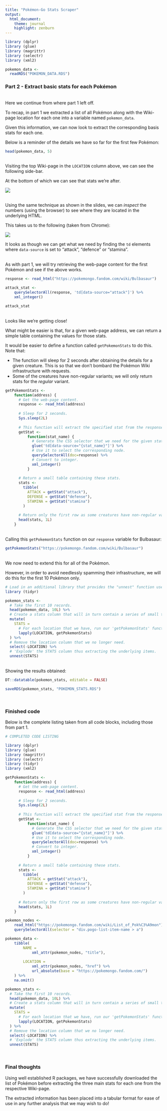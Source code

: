 ```yaml
---
title: "Pokémon-Go Stats Scraper"
output:
  html_document: 
    theme: journal
    highlight: zenburn
---
```


```r
library (dplyr)
library (glue)
library (magrittr)
library (selectr)
library (xml2)

pokemon_data <-
  readRDS("POKEMON_DATA.RDS")
```

### Part 2 - Extract basic stats for each Pokémon

<br/>Here we continue from where part 1 left off.

To recap, in part 1 we extracted a list of all Pokémon along with the Wiki-page location for each one into a variable named `pokemon_data`.

Given this information, we can now look to extract the corresponding basis stats for each one.

Below is a reminder of the details we have so far for the first few Pokémon:

```r
head(pokemon_data, 5)
```

<br/>Visiting the top Wiki-page in the `LOCATION` column above, we can see the following side-bar.

At the bottom of which we can see that stats we're after.

![](BulbasaurStats.JPG)

<br/>Using the same technique as shown in the slides, we can _inspect_ the numbers (using the browser) to see where they are located in the underlying HTML.

This takes us to the following (taken from Chrome):

![](StatsHTML.jpg)

It looks as though we can get what we need by finding the `td` elements where `data-source` is set to "attack", "defence" or "stamina".

<br/>As with part 1, we will try retrieving the web-page content for the first Pokémon and see if the above works.

```r
response <- read_html("https://pokemongo.fandom.com/wiki/Bulbasaur")

attack_stat <-
    querySelectorAll(response, 'td[data-source="attack"]') %>%
    xml_integer()

attack_stat
```

<br/>Looks like we're getting close!

What might be easier is that, for a given web-page address, we can return a simple table containing the values for those stats.

It would be easier to define a function called `getPokemonStats` to do this. Note that:

* The function will sleep for 2 seconds after obtaining the details for a given creature. This is so that we don't bombard the Pokémon Wiki infrastructure with requests.
* Some of the creatures have non-regular variants; we will only return stats for the _regular_ variant.

```r
getPokemonStats <-
    function(address) {
      # Get the web-page content.
      response <- read_html(address)
      
      # Sleep for 2 seconds.
      Sys.sleep(2L)
      
      # This function will extract the specified stat from the response above.
      getStat <-
          function(stat_name) {
            # Generate the CSS selector that we need for the given stat_name.
            glue('td[data-source="{stat_name}"]') %>%
            # Use it to select the corresponding node.
            querySelectorAll(doc=response) %>%
            # Convert to integer.
            xml_integer()
          }
      
      # Return a small table containing these stats.
      stats <-
        tibble(
          ATTACK = getStat("attack"),
          DEFENSE = getStat("defense"),
          STAMINA = getStat("stamina")
        )
      
      # Return only the first row as some creatures have non-regular variants.
      head(stats, 1L)
    }
```

<br/>Calling this `getPokemonStats` function on our `response` variable for Bulbasaur:

```r
getPokemonStats("https://pokemongo.fandom.com/wiki/Bulbasaur")
```

<br/>We now need to extend this for all of the Pokémon.

However, in order to avoid needlessly spamming their infrastructure, we will do this for the first 10 Pokémon only.

```r
# Load in an additional library that provides the "unnest" function used below.
library (tidyr)

pokemon_stats <-
  # Take the first 10 records.
  head(pokemon_data, 10L) %>%
  # Create a stats column that will in turn contain a series of small tables.
  mutate(
    STATS =
      # For each location that we have, run our 'getPokemonStats' function.
      lapply(LOCATION, getPokemonStats)
  ) %>%
  # Remove the location column that we no longer need.
  select(-LOCATION) %>%
  # 'Explode' the STATS column thus extracting the underlying items.
  unnest(STATS)
```

<br/>Showing the results obtained:

```r
DT::datatable(pokemon_stats, editable = FALSE)
```

```r
saveRDS(pokemon_stats, "POKEMON_STATS.RDS")
```

<br/>

### Finished code

Below is the complete listing taken from all code blocks, including those from part 1.

```r
# COMPLETED CODE LISTING

library (dplyr)
library (glue)
library (magrittr)
library (selectr)
library (tidyr)
library (xml2)

getPokemonStats <-
    function(address) {
      # Get the web-page content.
      response <- read_html(address)
      
      # Sleep for 2 seconds.
      Sys.sleep(2L)
      
      # This function will extract the specified stat from the response above.
      getStat <-
          function(stat_name) {
            # Generate the CSS selector that we need for the given stat_name.
            glue('td[data-source="{stat_name}"]') %>%
            # Use it to select the corresponding node.
            querySelectorAll(doc=response) %>%
            # Convert to integer.
            xml_integer()
          }
      
      # Return a small table containing these stats.
      stats <-
        tibble(
          ATTACK = getStat("attack"),
          DEFENSE = getStat("defense"),
          STAMINA = getStat("stamina")
        )
      
      # Return only the first row as some creatures have non-regular variants.
      head(stats, 1L)
    }

pokemon_nodes <-
    read_html("https://pokemongo.fandom.com/wiki/List_of_Pok%C3%A9mon") %>%
    querySelectorAll(selector = "div.pogo-list-item-name > a")

pokemon_data <-
    tibble(
        NAME =
            xml_attr(pokemon_nodes, "title"),
        
        LOCATION =
            xml_attr(pokemon_nodes, "href") %>%
            url_absolute(base = "https://pokemongo.fandom.com/")
    ) %>%
    na.omit()

pokemon_stats <-
  # Take the first 10 records.
  head(pokemon_data, 10L) %>%
  # Create a stats column that will in turn contain a series of small tables.
  mutate(
    STATS =
      # For each location that we have, run our 'getPokemonStats' function.
      lapply(LOCATION, getPokemonStats)
  ) %>%
  # Remove the location column that we no longer need.
  select(-LOCATION) %>%
  # 'Explode' the STATS column thus extracting the underlying items.
  unnest(STATS)
```


<br/>

### Final thoughts

Using well established R packages, we have successfully downloaded the list of Pokémon before extracting the three main stats for each one from the respective Wiki-page.

The extracted information has been placed into a tabular format for ease of use in any further analysis that we may wish to do!
